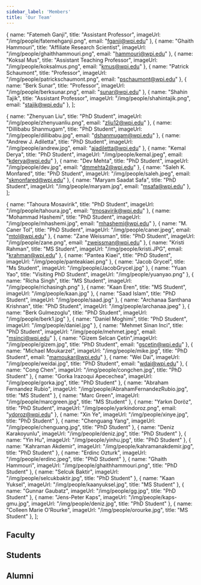```yaml
---
sidebar_label: 'Members'
title: 'Our Team'
---
```



  { name: "Fatemeh Ganji", title: "Assistant Professor", imageUrl: "/img/people/fatemehganji.png", email: "fganji@wpi.edu" },
  { name: "Ghaith Hammouri", title: "Affiliate Research Scientist", imageUrl: "/img/people/ghaithhammouri.png", email: "hammouri@wpi.edu" },
  { name: "Koksal Mus", title: "Assistant Teaching Professor", imageUrl: "/img/people/koksalmus.png", email: "kmus@wpi.edu" },
  { name: "Patrick Schaumont", title: "Professor", imageUrl: "/img/people/patrickschaumont.png", email: "pschaumont@wpi.edu" },
  { name: "Berk Sunar", title: "Professor", imageUrl: "/img/people/berksunar.png", email: "sunar@wpi.edu" },
  { name: "Shahin Tajik", title: "Assistant Professor", imageUrl: "/img/people/shahintajik.png", email: "stajik@wpi.edu" },
];

  { name: "Zhenyuan Liu", title: "PhD Student", imageUrl: "/img/people/zhenyuanliu.png", email: "zliu12@wpi.edu" },
  { name: "Dillibabu Shanmugam", title: "PhD Student", imageUrl: "/img/people/dillibabu.jpg", email: "dshanmugam@wpi.edu" },
  { name: "Andrew J. Adiletta", title: "PhD Student", imageUrl: "/img/people/andrew.jpg", email: "ajadiletta@wpi.edu" },
  { name: "Kemal Derya", title: "PhD Student", imageUrl: "/img/people/kemal.jpeg", email: "kderya@wpi.edu" },
  { name: "Dev Mehta", title: "PhD Student", imageUrl: "/img/people/dev.jpg", email: "dmmehta2@wpi.edu" },
  { name: "Saleh K. Monfared", title: "PhD Student", imageUrl: "/img/people/saleh.jpeg", email: "skmonfared@wpi.edu" },
  { name: "Maryam Saadat Safa", title: "PhD Student", imageUrl: "/img/people/maryam.jpg", email: "msafa@wpi.edu" },
];

  { name: "Tahoura Mosavirik", title: "PhD Student", imageUrl: "/img/people/tahoura.jpg", email: "tmosavirik@wpi.edu" },
  { name: "Mohammad Hashemi", title: "PhD Student", imageUrl: "/img/people/mhashemi.jpg", email: "mhashemi@wpi.edu" },
  { name: "M. Caner Tol", title: "PhD Student", imageUrl: "/img/people/caner.jpeg", email: "mtol@wpi.edu" },
  { name: "Zane Weissman", title: "PhD Student", imageUrl: "/img/people/zane.png", email: "zweissman@wpi.edu" },
  { name: "Kristi Rahman", title: "MS Student", imageUrl: "/img/people/kristi.JPG", email: "krahman@wpi.edu" },
  { name: "Pantea Kiaei", title: "PhD Student", imageUrl: "/img/people/panteakiaei.png" },
  { name: "Jacob Grycel", title: "Ms Student", imageUrl: "/img/people/JacobGrycel.jpg" },
  { name: "Yuan Yao", title: "Visiting PhD Student", imageUrl: "/img/people/yuanyao.png" },
  { name: "Richa Singh", title: "MS Student", imageUrl: "/img/people/richasingh.png" },
  { name: "Kaan Eren", title: "MS Student", imageUrl: "/img/people/kaan.jpg" },
  { name: "Saad Islam", title: "PhD Student", imageUrl: "/img/people/saad.jpg" },
  { name: "Archanaa Santhana Krishnan", title: "PhD Student", imageUrl: "/img/people/archanaa.jpeg" },
  { name: "Berk Gulmezoglu", title: "PhD Student", imageUrl: "/img/people/berk1.jpg" },
  { name: "Daniel Moghimi", title: "PhD Student", imageUrl: "/img/people/daniel.jpg" },
  { name: "Mehmet Sinan Inci", title: "PhD Student", imageUrl: "/img/people/mehmet.jpeg", email: "msinci@wpi.edu" },
  { name: "Gizem Selcan Çetin",imageUrl: "/img/people/gizem.jpg",   title: "PhD Student", email: "gscetin@wpi.edu" },
  { name: "Michael Moukarzel", imageUrl: "/img/people/mike.jpg",  title: "PhD Student", email: "mamoukar@wpi.edu" },
  { name: "Wei Dai", imageUrl: "/img/people/weidai.jpg",  title: "PhD Student", email: "wdai@wpi.edu" },
  { name: "Cong Chen", imageUrl: "/img/people/congchen.jpg", title: "PhD Student" },
  { name: "Gorka Irazoqui Apecechea", imageUrl: "/img/people/gorka.jpg",  title: "PhD Student" },
  { name: "Abraham Fernandez Rubio", imageUrl: "/img/people/AbrahamFernandezRubio.jpg",  title: "MS Student" },
  { name: "Marc Green", imageUrl: "/img/people/marcgreen.jpg",  title: "MS Student" },
  { name: "Yarkın Doröz", title: "PhD Student", imageUrl: "/img/people/yarkindoroz.png", email: "ydoroz@wpi.edu" },
  { name: "Xin Ye", imageUrl: "/img/people/xinye.jpg",  title: "PhD Student" },
  { name: "Chenguang Yang", imageUrl: "/img/people/chenguang.jpg",  title: "PhD Student" },
  { name: "Deniz Karakoyunlu", imageUrl: "/img/people/deniz.jpg",  title: "PhD Student" },
  { name: "Yin Hu", imageUrl: "/img/people/yinhu.jpg",   title: "PhD Student" },
  { name: "Kahraman Akdemir", imageUrl: "/img/people/kahramanakdemir.jpg",  title: "PhD Student" },
  { name: "Erdinc Ozturk", imageUrl: "/img/people/erdinc.jpeg", title: "PhD Student" },
  { name: "Ghaith Hammouri", imageUrl: "/img/people/ghaithhammouri.png", title: "PhD Student" },
  { name: "Selcuk Baktir", imageUrl: "/img/people/selcukbaktir.jpg",  title: "PhD Student" },
  { name: "Kaan Yuksel", imageUrl: "/img/people/kaanyuksel.jpg",  title: "MS Student" },
  { name: "Gunnar Gaubatz", imageUrl: "/img/people/gg.jpg",  title: "PhD Student" },
  { name: "Jens-Peter Kaps", imageUrl: "/img/people/kaps-gmu.jpg",  imageUrl: "/img/people/deniz.jpg",   title: "PhD Student" },
  { name: "Colleen Marie O'Rourke", imageUrl: "/img/people/orourke.jpg",  title: "MS Student" },
]; 

## Faculty

<MembersList 
  members={facultyMembers}
/>

## Students
<MembersList 
  members={phdStudents}
/>

## Alumni
<MembersList members={alumni}
/>
